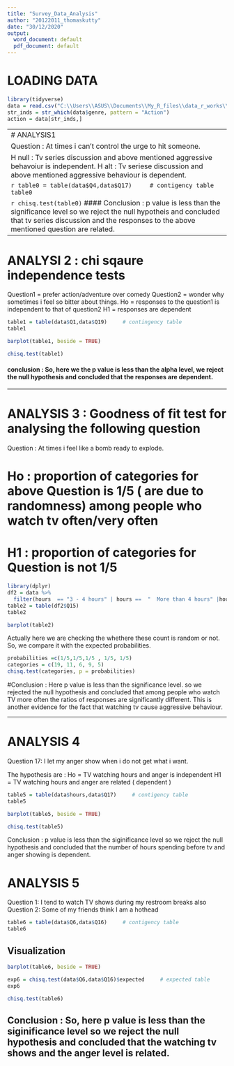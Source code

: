 ```yaml
---
title: "Survey_Data_Analysis"
author: "20122011_thomaskutty"
date: "30/12/2020"
output:
  word_document: default
  pdf_document: default
---
```




# LOADING DATA

```r
library(tidyverse)
data = read.csv("C:\\Users\\ASUS\\Documents\\My_R_files\\data_r_works\\opinions.csv",header = TRUE)
str_inds = str_which(data$genre, pattern = "Action")
action = data[str_inds,]
```


-----------------------------------------------------------------------------
# ANALYSIS1 

Question : At times i can't control the urge to hit someone. 

H null : Tv series discussion and above mentioned aggressive behavoiur is independent. 
H alt : Tv seriese discussion and above mentioned aggressive behaviour is dependent. 

```r
table0 = table(data$Q4,data$Q17)     # contigency table 
table0
```


```r
chisq.test(table0)
```
#### Conclusion : p value is less than the significance level so we reject the null hypotheis and concluded that tv series discussion and the responses to the above mentioned question are related.


------------------------------------------------------------------------------------------


# ANALYSI 2 : chi sqaure independence tests

Question1 = prefer action/adventure over comedy
Question2 = wonder why sometimes i feel so bitter about things. 
Ho =  responses to the question1 is independent to that of question2
H1 = responses are dependent

```r
table1 = table(data$Q1,data$Q19)     # contingency table 
table1
```
```r
barplot(table1, beside = TRUE) 
```


```r
chisq.test(table1)
```
#### conclusion : So, here we the p value is less than the alpha level, we reject the null hypothesis and concluded that the responses are dependent.  

------------------------------------------------------------------------------------------------



# ANALYSIS 3 :  Goodness of fit test for analysing the following question 
Question  : At times i feel like a bomb ready to explode. 

# Ho : proportion of categories for above Question is 1/5 ( are due to randomness)  among people who watch tv often/very often
# H1 : proportion of categories for Question  is not 1/5  

```r
library(dplyr)
df2 = data %>%
  filter(hours  == "3 - 4 hours" | hours ==  "	More than 4 hours" |hours ==  "2 - 3 hours")
table2 = table(df2$Q15)
table2
```
```r
barplot(table2) 
```

Actually here we are checking the whethere these count is random or not. So, we compare it with the expected probabilities. 

```r
probabilities =c(1/5,1/5,1/5 , 1/5, 1/5)
categories = c(19, 11, 6, 9, 5)
chisq.test(categories, p = probabilities)

```
#Conclusion : Here p value is less than the significance level. so we rejected the null hypothesis and concluded that among people who watch TV more often the ratios of responses are significantly different. This is another evidence for the fact that watching tv cause aggressive behaviour. 


---------------------------------------------------------------------------------------------



# ANALYSIS 4 
Question 17: I let my anger show when i do not get what i want.

The hypothesis are : 
Ho = TV watching hours and anger is independent
H1 = TV watching hours and anger are related ( dependent )

```r
table5 = table(data$hours,data$Q17)     # contigency table 
table5
```
```r
barplot(table5, beside = TRUE) 
```


```r
chisq.test(table5)
```
Conclusion : p value is less than the siginificance level so we reject the null hypothesis and concluded that the number of hours spending before tv and anger showing is dependent. 


# ANALYSIS 5 
Question 1: I tend to watch TV shows during my restroom breaks also
Question 2: Some of my friends think I am a hothead


```r
table6 = table(data$Q6,data$Q16)     # contigency table 
table6
```
## Visualization 
```r
barplot(table6, beside = TRUE) 
```
```r
exp6 = chisq.test(data$Q6,data$Q16)$expected     # expected table 
exp6
```


```r
chisq.test(table6)
```
## Conclusion : So, here p value is less than the siginificance level so we reject the null hypothesis and concluded that the watching tv shows and the anger level is related.
